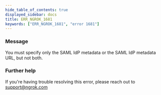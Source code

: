 ```yaml
---
hide_table_of_contents: true
displayed_sidebar: docs
title: ERR_NGROK_1681
keywords: ["ERR_NGROK_1681", "error 1681"]
---
```


### Message

You must specify only the SAML IdP metadata or the SAML IdP metadata URL, but not both.

### Further help

If you're having trouble resolving this error, please reach out to [support@ngrok.com](mailto:support@ngrok.com?subject=Help%20with%20ERR_NGROK_1681)
